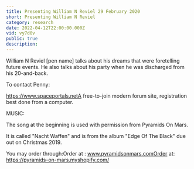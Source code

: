 ```yaml
---
title: Presenting William N Reviel 29 February 2020
short: Presenting William N Reviel
category: research
date: 2022-04-12T22:00:00.000Z
vid: vy7d0v
public: true
description:
---
```

William N Reviel [pen name] talks about his dreams that were foretelling future events. He also talks about his party when he was discharged from his 20-and-back.

To contact Penny:

https://www.spaceportals.netA free-to-join modern forum site, registration best done from a computer.

MUSIC:

The song at the beginning is used with permission from Pyramids On Mars.

It is called "Nacht Waffen" and is from the album "Edge Of The Black" due out on Christmas 2019.

You may order through:Order at : www.pyramidsonmars.comOrder at: https://pyramids-on-mars.myshopify.com/
